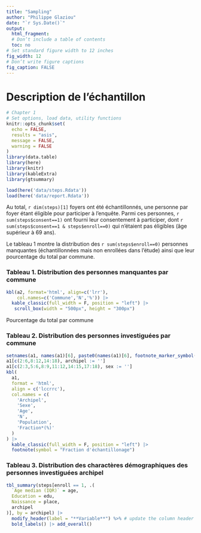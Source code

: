 ```yaml
--- 
title: "Sampling" 
author: "Philippe Glaziou" 
date: "`r Sys.Date()`" 
output:  
  html_fragment: 
  # Don’t include a table of contents 
  toc: no 
# Set standard figure width to 12 inches 
fig_width: 12 
# Don’t write figure captions 
fig_caption: FALSE 
--- 
```


# Description de l'échantillon
  
```r
# Chapter 1
# Set options, load data, utility functions 
knitr::opts_chunk$set(
  echo = FALSE,
  results = "asis",
  message = FALSE,
  warning = FALSE
)
library(data.table)
library(here)
library(knitr)
library(kableExtra)
library(gtsummary)

load(here('data/steps.Rdata'))
load(here('data/report.Rdata'))

``` 

Au total, `r dim(steps)[1]` foyers ont été échantillonnés, une personne par foyer étant éligible pour participer à l'enquête. Parmi ces personnes, `r sum(steps$consent==1)` ont fourni leur consentement à participer, dont `r sum(steps$consent==1 & steps$enroll==0)` qui n'étaient pas éligibles (âge supérieur à 69 ans). 

Le tableau 1 montre la distribution des `r sum(steps$enroll==0)` personnes manquantes (échantillonnées mais non enrollées dans l'étude) ainsi que leur pourcentage du total par commune.


### Tableau 1. Distribution des personnes manquantes par commune

```r
kbl(a2, format='html', align=c('lrr'), 
    col.names=c('Commune','N','%')) |> 
  kable_classic(full_width = F, position = "left") |>
   scroll_box(width = "500px", height = "300px")

```
Pourcentage du total par commune


### Tableau 2. Distribution des personnes investiguées par commune

```r
setnames(a1, names(a1)[6], paste0(names(a1)[6], footnote_marker_symbol(1)))
a1[c(2:6,8:12,14:18), archipel := '']
a1[c(2:3,5:6,8:9,11:12,14:15,17:18), sex := '']
kbl(
  a1,
  format = 'html',
  align = c('lccrrc'),
  col.names = c(
    'Archipel',
    'Sexe',
    'Age',
    'N',
    'Population',
    'Fraction*(%)'
  )
) |>  
  kable_classic(full_width = F, position = "left") |>
  footnote(symbol = "Fraction d'échantillonage") 

```

### Tableau 3. Distribution des charactères démographiques des personnes investiguées archipel

```r
tbl_summary(steps[enroll == 1, .(
  `Age median (IQR)` = age,
  Education = edu,
  Naissance = place,
  archipel
)], by = archipel) |>
  modify_header(label = "**Variable**") %>% # update the column header
  bold_labels() |> add_overall()

```


